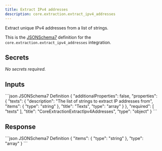 ```yaml
---
title: Extract IPv4 addresses
description: core.extraction.extract_ipv4_addresses
---
```


Extract unique IPv4 addresses from a list of strings.

This is the [JSONSchema7](https://json-schema.org/draft-07/json-schema-release-notes) definition for the `core.extraction.extract_ipv4_addresses` integration.


## Secrets
_No secrets required._

## Inputs

<CodeGroup>
```json JSONSchema7 Definition
{
    "additionalProperties": false,
    "properties": {
        "texts": {
            "description": "The list of strings to extract IP addresses from",
            "items": {
                "type": "string"
            },
            "title": "Texts",
            "type": "array"
        }
    },
    "required": [
        "texts"
    ],
    "title": "CoreExtractionExtractIpv4Addresses",
    "type": "object"
}
```

</CodeGroup>

## Response

<CodeGroup>
```json JSONSchema7 Definition
{
    "items": {
        "type": "string"
    },
    "type": "array"
}
```

</CodeGroup>
